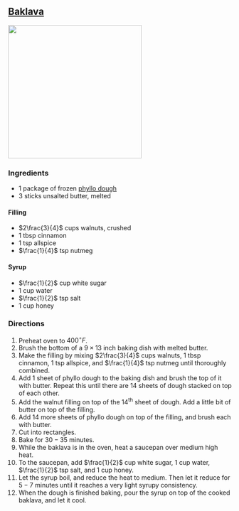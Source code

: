 ## [Baklava](https://www.youtube.com/watch?v=uxJe1cEr1Ts&t=10s)

![](baklava/baklava.jpeg){width="300"}

### Ingredients

-   $1$ package of frozen [phyllo dough](https://www.kroger.com/p/athens-phyllo-dough-pastry-sheets/0007219600107)
-   $3$ sticks unsalted butter, melted

#### Filling

-   $2\frac{3}{4}$ cups walnuts, crushed
-   $1$ tbsp cinnamon
-   $1$ tsp allspice
-   $\frac{1}{4}$ tsp nutmeg

#### Syrup

-   $\frac{1}{2}$ cup white sugar
-   $1$ cup water
-   $\frac{1}{2}$ tsp salt
-   $1$ cup honey

### Directions

1.  Preheat oven to $400^\circ F$.
2.  Brush the bottom of a $9 \times 13$ inch baking dish with melted butter.
3.  Make the filling by mixing $2\frac{3}{4}$ cups walnuts, $1$ tbsp cinnamon, $1$ tsp allspice, and $\frac{1}{4}$ tsp nutmeg until thoroughly combined.
4.  Add $1$ sheet of phyllo dough to the baking dish and brush the top of it with butter. Repeat this until there are $14$ sheets of dough stacked on top of each other.
5.  Add the walnut filling on top of the $14^{\text{th}}$ sheet of dough. Add a little bit of butter on top of the filling.
6.  Add $14$ more sheets of phyllo dough on top of the filling, and brush each with butter.
7.  Cut into rectangles.
8.  Bake for $30-35$ minutes.
9.  While the baklava is in the oven, heat a saucepan over medium high heat.
10. To the saucepan, add $\frac{1}{2}$ cup white sugar, $1$ cup water, $\frac{1}{2}$ tsp salt, and $1$ cup honey.
11. Let the syrup boil, and reduce the heat to medium. Then let it reduce for $5-7$ minutes until it reaches a very light syrupy consistency.
12. When the dough is finished baking, pour the syrup on top of the cooked baklava, and let it cool.
